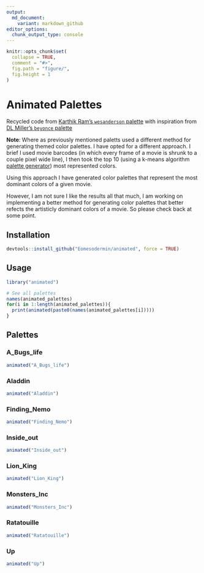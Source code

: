```yaml
---
output:
  md_document:
    variant: markdown_github
editor_options: 
  chunk_output_type: console
---
```


<!-- README.md is generated from README.Rmd. Please edit that file -->

```r
knitr::opts_chunk$set(
  collapse = TRUE,
  comment = "#>",
  fig.path = "figure/",
  fig.height = 1
)
```

# Animated Palettes

Recycled code from [Karthik Ram's `wesanderson` palette](https://github.com/karthik/wesanderson)
with inspiration from [DL Miller's `beyonce` palette](https://github.com/dill/beyonce)


**Note**: Where as previously mentioned paletts used a different method for generating themed color palettes. I have opted for a different approach. I brief I used movie barcodes (in which every frame of a movie is shrunk to a couple pixel wide line), I then took the top 10 (using a k-means algorithm [palette generator](https://palettegenerator.com/)) most represented colors. 

Using this approach I have generated color palettes that represent the most dominant colors of a given movie. 

However, I am not sure I like the results all that much, I am working on implementing a better method for generating color palettes that better refects the artisticly dominant colors of a movie. So please check back at some point.

## Installation

```r
devtools::install_github("Eomesodermin/animated", force = TRUE)
```

## Usage

```r
library("animated")

# See all palettes
names(animated_palettes)
for(i in 1:length(animated_palettes)){
  print(animated(paste0(names(animated_palettes[i]))))
}
```

## Palettes

### A_Bugs_life

```r
animated("A_Bugs_life")
```


### Aladdin

```r
animated("Aladdin")
```


### Finding_Nemo

```r
animated("Finding_Nemo")
```

### Inside_out

```r
animated("Inside_out")
```

### Lion_King

```r
animated("Lion_King")
```

### Monsters_Inc

```r
animated("Monsters_Inc")
```

### Ratatouille

```r
animated("Ratatouille")
```

### Up

```r
animated("Up")
```

